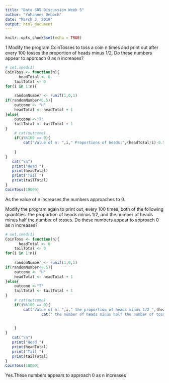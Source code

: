 ```yaml
---
title: "Data 605 Discussion Week 5"
author: "Yohannes Deboch"
date: "March 3, 2019"
output: html_document
---
```


```r
knitr::opts_chunk$set(echo = TRUE)
```
1 Modify the program CoinTosses to toss a coin n times and print out after
every 100 tosses the proportion of heads minus 1/2. Do these numbers appear
to approach 0 as n increases? 
```r
# set.seed(1)
CoinToss <- function(n){
      headTotal <- 0
    tailTotal <- 0
for(i in 1:n){
  
    randomNumber <- runif(1,0,1)
if(randomNumber<0.5){
    outcome <- "H"
    headTotal <- headTotal + 1
}else{
    outcome <-"T"
    tailTotal <- tailTotal + 1
}
    # cat(outcome)
    if(i%%100 == 0){
        cat("Value of n: ",i," Proportions of heads:",(headTotal/i)-0.5,"\n")
 
    }
}
   cat("\n")
   print("Head ")
   print(headTotal)
   print("Tail ")
   print(tailTotal)
}
CoinToss(10000)
```
As the value of n increases the numbers approaches to 0.

 Modify the program again to print out, every
100 times, both of the following quantities: the proportion of heads minus 1/2,
and the number of heads minus half the number of tosses. Do these numbers
appear to approach 0 as n increases?
```r
# set.seed(1)
CoinToss <- function(n){
      headTotal <- 0
    tailTotal <- 0
for(i in 1:n){
  
    randomNumber <- runif(1,0,1)
if(randomNumber<0.5){
    outcome <- "H"
    headTotal <- headTotal + 1
}else{
    outcome <-"T"
    tailTotal <- tailTotal + 1
}
    # cat(outcome)
    if(i%%100 == 0){
        cat("Value of n: ",i," the proportion of heads minus 1/2 ",(headTotal/i)-0.5,"\n")
                cat(" the number of heads minus half the number of tosses",headTotal-i/2,"\n")

 
    }
}
   cat("\n")
   print("Head ")
   print(headTotal)
   print("Tail ")
   print(tailTotal)
}
CoinToss(10000)
```
Yes.These numbers
appears to approach 0 as n increases